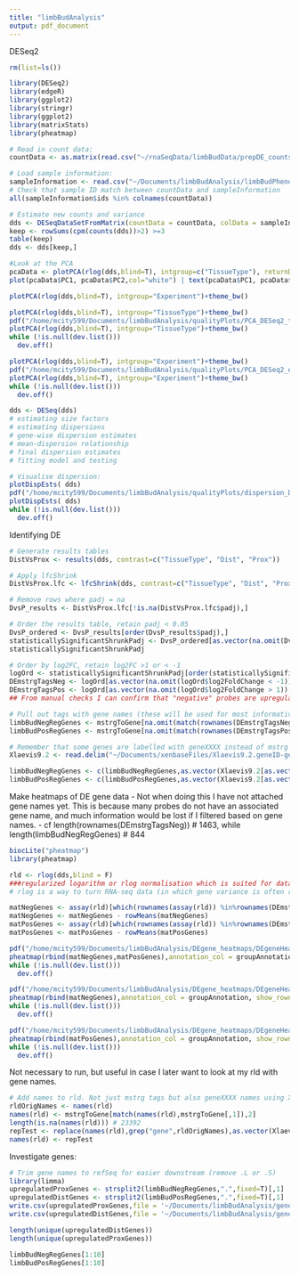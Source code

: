 ```yaml
---
title: "limbBudAnalysis"
output: pdf_document
---
```


DESeq2
```r
rm(list=ls())

library(DESeq2)
library(edgeR)
library(ggplot2)
library(stringr)
library(ggplot2)
library(matrixStats)
library(pheatmap)
```

```r
# Read in count data:
countData <- as.matrix(read.csv("~/rnaSeqData/limbBudData/prepDE_counts/limbBud_geneCountMatrix.csv", row.names="gene_id"))

# Load sample information:
sampleInformation <- read.csv("~/Documents/limbBudAnalysis/limbBudPhenodata.csv")
# Check that sample ID match between countData and sampleInformation
all(sampleInformation$ids %in% colnames(countData))

# Estimate new counts and variance
dds <- DESeqDataSetFromMatrix(countData = countData, colData = sampleInformation, design = ~ TissueType )
keep <- rowSums(cpm(counts(dds))>2) >=3
table(keep)
dds <- dds[keep,]
```

```r
#Look at the PCA
pcaData <- plotPCA(rlog(dds,blind=T), intgroup=c("TissueType"), returnData=TRUE)
plot(pcaData$PC1, pcaData$PC2,col="white") | text(pcaData$PC1, pcaData$PC2,sampleInformation$TissueType,cex=1)

plotPCA(rlog(dds,blind=T), intgroup="Experiment")+theme_bw()

plotPCA(rlog(dds,blind=T), intgroup="TissueType")+theme_bw()
pdf("/home/mcity599/Documents/limbBudAnalysis/qualityPlots/PCA_DESeq2_tissueType.pdf")
plotPCA(rlog(dds,blind=T), intgroup="TissueType")+theme_bw()          
while (!is.null(dev.list()))  
  dev.off()

plotPCA(rlog(dds,blind=T), intgroup="Experiment")+theme_bw()
pdf("/home/mcity599/Documents/limbBudAnalysis/qualityPlots/PCA_DESeq2_experiment.pdf")
plotPCA(rlog(dds,blind=T), intgroup="Experiment")+theme_bw()          
while (!is.null(dev.list()))  
  dev.off()
```

```r
dds <- DESeq(dds)
# estimating size factors
# estimating dispersions
# gene-wise dispersion estimates
# mean-dispersion relationship
# final dispersion estimates
# fitting model and testing

# Visualise dispersion:
plotDispEsts( dds)
pdf("/home/mcity599/Documents/limbBudAnalysis/qualityPlots/dispersion_DESeq2.pdf")
plotDispEsts( dds)
while (!is.null(dev.list()))
  dev.off()
```



Identifying DE
```r
# Generate results tables
DistVsProx <- results(dds, contrast=c("TissueType", "Dist", "Prox"))

# Apply lfcShrink
DistVsProx.lfc <- lfcShrink(dds, contrast=c("TissueType", "Dist", "Prox"), res = DistVsProx)

# Remove rows where padj = na
DvsP_results <- DistVsProx.lfc[!is.na(DistVsProx.lfc$padj),]

# Order the results table, retain padj < 0.05
DvsP_ordered <- DvsP_results[order(DvsP_results$padj),]
statisticallySignificantShrunkPadj <- DvsP_ordered[as.vector(na.omit(DvsP_ordered$padj < 0.05)),]
statisticallySignificantShrunkPadj

# Order by log2FC, retain log2FC >1 or < -1
logOrd <- statisticallySignificantShrunkPadj[order(statisticallySignificantShrunkPadj$log2FoldChange),]
DEmstrgTagsNeg <- logOrd[as.vector(na.omit(logOrd$log2FoldChange < -1)),]
DEmstrgTagsPos <- logOrd[as.vector(na.omit(logOrd$log2FoldChange > 1)),]
## From manual checks I can confirm that "negative" probes are upregulated in Prox relative to Dist

# Pull out tags with gene names (these will be used for most informative plots)
limbBudNegRegGenes <- mstrgToGene[na.omit(match(rownames(DEmstrgTagsNeg),mstrgToGene[,1])),2]
limbBudPosRegGenes <- mstrgToGene[na.omit(match(rownames(DEmstrgTagsPos),mstrgToGene[,1])),2]

# Remember that some genes are labelled with geneXXXX instead of mstrg tag. These can be converted using the geneId converter from Xenbase:
Xlaevis9.2 <- read.delim("~/Documents/xenbaseFiles/Xlaevis9.2.geneID-geneName_Conversion")

limbBudNegRegGenes <- c(limbBudNegRegGenes,as.vector(Xlaevis9.2[as.vector(na.omit(match(rownames(DEmstrgTagsNeg)[grep("gene",rownames(DEmstrgTagsNeg))],Xlaevis9.2[,1]))),2]))
limbBudPosRegGenes <- c(limbBudPosRegGenes,as.vector(Xlaevis9.2[as.vector(na.omit(match(rownames(DEmstrgTagsPos)[grep("gene",rownames(DEmstrgTagsPos))],Xlaevis9.2[,1]))),2]))
```


Make heatmaps of DE gene data
- Not when doing this I have not attached gene names yet. This is because many probes do not have an associated gene name, and much information would be lost if I filtered based on gene names. 
  - cf length(rownames(DEmstrgTagsNeg)) # 1463, while length(limbBudNegRegGenes) # 844
```r
biocLite("pheatmap")
library(pheatmap)

rld <- rlog(dds,blind = F)
###regularized logarithm or rlog normalisation which is suited for data visualisation (unlike the one we used for actually testing). It incorporates a prior on the sample differences (Love, Huber, and Anders 2014). , data on the log2 scale which has been normalized with respect to library size or other normalization factors. Difference to the average expression of every differentially expressed gene. the counts are transformed using regularized logarithm (Love, Huber, and Anders 2014).
# rlog is a way to turn RNA-seq data (in which gene variance is often related to the mean) to (approximately) homoskedastic data (variance is not related to the mean)

matNegGenes <- assay(rld)[which(rownames(assay(rld)) %in%rownames(DEmstrgTagsNeg)),]
matNegGenes <- matNegGenes - rowMeans(matNegGenes)
matPosGenes <- assay(rld)[which(rownames(assay(rld)) %in%rownames(DEmstrgTagsPos)),]
matPosGenes <- matPosGenes - rowMeans(matPosGenes)

pdf("/home/mcity599/Documents/limbBudAnalysis/DEgene_heatmaps/DEgeneHeatmaps_DistVsProx.pdf")
pheatmap(rbind(matNegGenes,matPosGenes),annotation_col = groupAnnotation, show_rownames = F,cluster_row=T,cluster_col=T,fontsize=6) 
while (!is.null(dev.list()))
  dev.off()

pdf("/home/mcity599/Documents/limbBudAnalysis/DEgene_heatmaps/DEgeneHeatmaps_UpregulatedInProx.pdf")
pheatmap(rbind(matNegGenes),annotation_col = groupAnnotation, show_rownames = F,cluster_row=T,cluster_col=T,fontsize=6) 
while (!is.null(dev.list()))
  dev.off()

pdf("/home/mcity599/Documents/limbBudAnalysis/DEgene_heatmaps/DEgeneHeatmaps_UpregulatedInDist.pdf")
pheatmap(rbind(matPosGenes),annotation_col = groupAnnotation, show_rownames = F,cluster_row=T,cluster_col=T,fontsize=6) 
while (!is.null(dev.list()))
  dev.off()
```

Not necessary to run, but useful in case I later want to look at my rld with gene names. 
```r
# Add names to rld. Not just mstrg tags but also geneXXXX names using Xlaevis9.2
rldOrigNames <- names(rld)
names(rld) <- mstrgToGene[match(names(rld),mstrgToGene[,1]),2]
length(is.na(names(rld))) # 23392
repTest <- replace(names(rld),grep("gene",rldOrigNames),as.vector(Xlaevis9.2[match(rldOrigNames[grep("gene",rldOrigNames)],as.vector(Xlaevis9.2[,1])),2])) # The replace command takes a vector of e.g., names, a vector of names to be changed, and a vector of replacement items.
names(rld) <- repTest
```


Investigate genes:
```r
# Trim gene names to refSeq for easier downstream (remove .L or .S)
library(limma)
upregulatedProxGenes <- strsplit2(limbBudNegRegGenes,".",fixed=T)[,1]
upregulatedDistGenes <- strsplit2(limbBudPosRegGenes,".",fixed=T)[,1]
write.csv(upregulatedProxGenes,file = '~/Documents/limbBudAnalysis/geneLists/upregulatedInProx.csv')
write.csv(upregulatedDistGenes,file = '~/Documents/limbBudAnalysis/geneLists/upregulatedInDist.csv')

length(unique(upregulatedDistGenes))
length(unique(upregulatedProxGenes))

limbBudNegRegGenes[1:10]
limbBudPosRegGenes[1:10]
```





